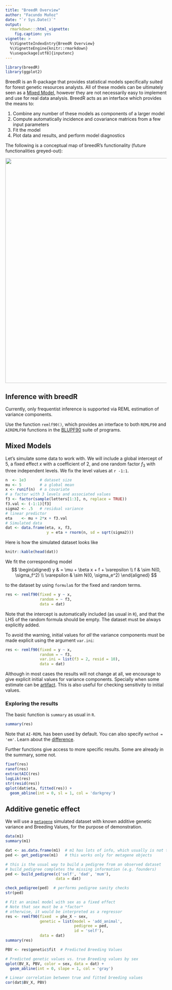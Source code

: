 ```yaml
---
title: "BreedR Overview"
author: "Facundo Muñoz"
date: "`r Sys.Date()`"
output:
  rmarkdown:::html_vignette:
    fig.caption: yes
vignette: >
  %\VignetteIndexEntry{BreedR Overview}
  %\VignetteEngine{knitr::rmarkdown}
  %\usepackage[utf8]{inputenc}
---
```



```r
library(breedR)
library(ggplot2)
```

BreedR is an R-package that provides statistical models specifically suited for forest genetic resources analysts.
All of these models can be ultimately seen as a [Mixed Model](https://en.wikipedia.org/wiki/Mixed_model), however they are not necessarily easy to implement and use for real data analysis.
BreedR acts as an interface which provides the means to:

1. Combine any number of these models as components of a larger model
2. Compute automatically incidence and covariance matrices from a few input parameters
3. Fit the model
4. Plot data and results, and perform model diagnostics

The following is a conceptual map of breedR's functionality (future functionalities greyed-out):

[<img src="http://previews.figshare.com/1660760/preview_1660760.png" width="700px"/>](http://previews.figshare.com/1660760/preview_1660760.png)


Inference with breedR
---------------------

Currently, only frequentist inference is supported via REML estimation of variance components.

Use the function `remlf90()`, which provides an interface to both `REMLF90` and `AIREMLF90` functions in the [BLUPF90](http://nce.ads.uga.edu/wiki/doku.php) suite of programs.


Mixed Models
------------

Let's simulate some data to work with.
We will include a global intercept of $5$, a fixed effect $x$ with a coefficient of 2, and one random factor $f_3$ with three independent levels. We fix the level values at `r -1:1`.

```r
n  <- 1e3      # dataset size
mu <- 5        # a global mean
x <- runif(n)  # a covariate
# a factor with 3 levels and associated values
f3 <- factor(sample(letters[1:3], n, replace = TRUE))
f3.val <- (-1:1)[f3]
sigma2 <- .5   # residual variance
# linear predictor
eta    <- mu + 2*x + f3.val
# Simulated data
dat <- data.frame(eta, x, f3,
                  y = eta + rnorm(n, sd = sqrt(sigma2)))
```

Here is how the simulated dataset looks like

```r
knitr::kable(head(dat))
```

We fit the corresponding model
$$
\begin{aligned}
y & = \mu + \beta x + f + \varepsilon \\
f & \sim N(0, \sigma_f^2) \\
\varepsilon & \sim N(0, \sigma_e^2)
\end{aligned}
$$

to the dataset by using `formula`s for the fixed and random terms.

```r
res <- remlf90(fixed = y ~ x,
               random = ~ f3,
               data = dat)
```

Note that the intercept is automatically included (as usual in `R`), and that the LHS of the random formula should be empty.
The dataset must be always explicitly added.

To avoid the warning, initial values for *all* the variance components must be made explicit using the argument `var.ini`:

```r
res <- remlf90(fixed = y ~ x,
               random = ~ f3,
               var.ini = list(f3 = 2, resid = 10),
               data = dat)
```

Although in most cases the results will not change at all, we encourage to give explicit initial values for variance components.
Specially when some estimate can be [artifact](http://nce.ads.uga.edu/wiki/doku.php?id=readme.reml#does_remlf90_always_converge).
This is also useful for checking sensitivity to initial values.


### Exploring the results

The basic function is `summary` as usual in `R`.

```r
summary(res)
```

Note that `AI-REML` has been used by default. 
You can also specify `method = 'em'`.
Learn about the [difference](https://github.com/famuvie/breedR/wiki/Available-components-and-inference-methods).

Further functions give access to more specific results.
Some are already in the summary, some not.

```r
fixef(res)
ranef(res)
extractAIC(res)
logLik(res)
str(resid(res))
qplot(dat$eta, fitted(res)) + 
  geom_abline(int = 0, sl = 1, col = 'darkgrey')
```



Additive genetic effect
-----------------------

We will use a [`metagene`](http://www.igv.fi.cnr.it/noveltree/) simulated dataset with known additive genetic variance and Breeding Values, for the purpose of demonstration.

```r
data(m1)
summary(m1)
```


```r
dat <- as.data.frame(m1)  # m1 has lots of info, which usually is not there
ped <- get_pedigree(m1)   # this works only for metagene objects

# this is the usual way to build a pedigree from an observed dataset
# build_pedigree completes the missing information (e.g. founders)
ped <- build_pedigree(c('self', 'dad', 'mum'), 
                      data = dat)

check_pedigree(ped)  # performs pedigree sanity checks
str(ped)

# Fit an animal model with sex as a fixed effect
# Note that sex must be a *factor*
# otherwise, it would be interpreted as a regressor
res <- remlf90(fixed  = phe_X ~ sex,
               genetic = list(model = 'add_animal', 
                              pedigree = ped,
                              id = 'self'), 
               data = dat)
summary(res)

PBV <- res$genetic$fit  # Predicted Breeding Values

# Predicted genetic values vs. true Breeding values by sex
qplot(BV_X, PBV, color = sex, data = dat) +
  geom_abline(int = 0, slope = 1, col = 'gray')

# Linear correlation between true and fitted breeding values
cor(dat$BV_X, PBV)
```

